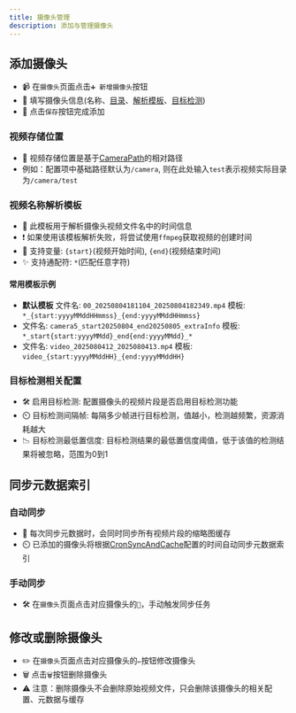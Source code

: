 ```yaml
---
title: 摄像头管理
description: 添加与管理摄像头
---
```


## 添加摄像头
- 📹 在`摄像头`页面点击`➕ 新增摄像头`按钮
- 📝 填写摄像头信息(名称、[目录](#视频存储位置)、[解析模板](#视频名称解析模板)、[目标检测](#目标检测相关配置))
- 💾 点击`保存`按钮完成添加

### 视频存储位置
- 📂 视频存储位置是基于[CameraPath](../../deploy/config/#systemoptions配置)的相对路径
- 例如：配置项中基础路径默认为`/camera`, 则在此处输入`test`表示视频实际目录为`/camera/test`

### 视频名称解析模板
- 🧩 此模板用于解析摄像头视频文件名中的时间信息
- ❗ 如果使用该模板解析失败，将尝试使用`ffmpeg`获取视频的创建时间
- 🔑 支持变量: `{start}`(视频开始时间), `{end}`(视频结束时间)
- ✨ 支持通配符: `*`(匹配任意字符)

#### 常用模板示例
- **默认模板** 文件名: `00_20250804181104_20250804182349.mp4` 模板: `*_{start:yyyyMMddHHmmss}_{end:yyyyMMddHHmmss}`
- 文件名: `camera5_start20250804_end20250805_extraInfo` 模板: `*_start{start:yyyyMMdd}_end{end:yyyyMMdd}_*`
- 文件名: `video_2025080412_2025080413.mp4` 模板: `video_{start:yyyyMMddHH}_{end:yyyyMMddHH}`

### 目标检测相关配置
- 🛠️ 启用目标检测: 配置摄像头的视频片段是否启用目标检测功能
- ⏲️ 目标检测间隔帧: 每隔多少帧进行目标检测，值越小，检测越频繁，资源消耗越大
- 📉 目标检测最低置信度: 目标检测结果的最低置信度阈值，低于该值的检测结果将被忽略，范围为0到1

## 同步元数据索引

### 自动同步
- 🤖 每次同步元数据时，会同时同步所有视频片段的缩略图缓存
- ⏲️ 已添加的摄像头将根据[CronSyncAndCache](../../deploy/config/#systemoptions配置)配置的时间自动同步元数据索引

### 手动同步
- 🛠️ 在`摄像头`页面点击对应摄像头的`🔄️`，手动触发同步任务

## 修改或删除摄像头
- ✏️ 在`摄像头`页面点击对应摄像头的`✏️`按钮修改摄像头
- 🗑️ 点击`🗑️`按钮删除摄像头
- ⚠️ 注意：删除摄像头不会删除原始视频文件，只会删除该摄像头的相关配置、元数据与缓存
